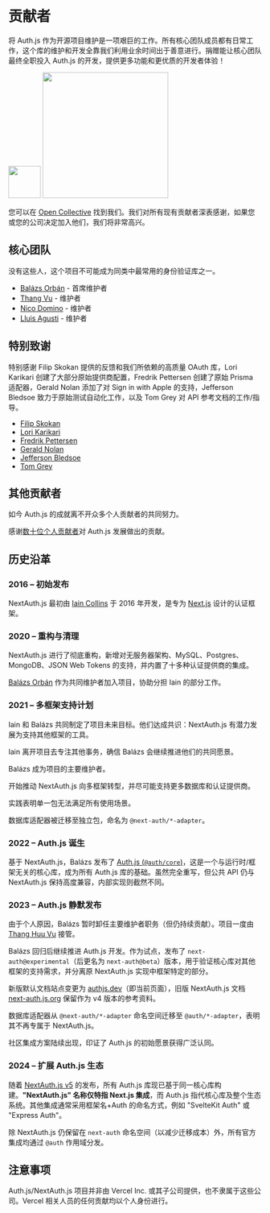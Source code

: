 
# 贡献者

将 Auth.js 作为开源项目维护是一项艰巨的工作。所有核心团队成员都有日常工作，这个库的维护和开发全靠我们利用业余时间出于善意进行。捐赠能让核心团队最终全职投入 Auth.js 的开发，提供更多功能和更优质的开发者体验！

<div className="my-4 flex gap-2">
  <img src="/img/etc/opencollective-logomark.svg" width="64" />
  <img src="/img/etc/opencollective-wordmark.svg" width="250" />
</div>

您可以在 [Open Collective](https://opencollective.com/nextauth) 找到我们。我们对所有现有贡献者深表感谢，如果您或您的公司决定加入他们，我们将非常高兴。

## 核心团队

没有这些人，这个项目不可能成为同类中最常用的身份验证库之一。

- [Balázs Orbán](https://github.com/balazsorban44) - 首席维护者
- [Thang Vu](https://github.com/ThangHuuVu) - 维护者
- [Nico Domino](https://github.com/ndom91) - 维护者
- [Lluis Agusti](https://github.com/lluia) - 维护者

## 特别致谢

特别感谢 Filip Skokan 提供的反馈和我们所依赖的高质量 OAuth 库，Lori Karikari 创建了大部分原始提供商配置，Fredrik Pettersen 创建了原始 Prisma 适配器，Gerald Nolan 添加了对 Sign in with Apple 的支持，Jefferson Bledsoe 致力于原始测试自动化工作，以及 Tom Grey 对 API 参考文档的工作/指导。

- [Filip Skokan](https://github.com/panva)
- [Lori Karikari](https://github.com/LoriKarikari)
- [Fredrik Pettersen](https://github.com/Fumler)
- [Gerald Nolan](https://github.com/geraldnolan)
- [Jefferson Bledsoe](https://github.com/JeffersonBledsoe)
- [Tom Grey](https://github.com/tgreyuk)

## 其他贡献者

如今 Auth.js 的成就离不开众多个人贡献者的共同努力。

感谢[数十位个人贡献者](https://github.com/nextauthjs/next-auth/graphs/contributors)对 Auth.js 发展做出的贡献。

## 历史沿革

<Steps>

### 2016 – 初始发布

NextAuth.js 最初由 [Iain Collins](https://github.com/iaincollins) 于 2016 年开发，是专为 [Next.js](https://nextjs.org/) 设计的认证框架。

### 2020 – 重构与清理

NextAuth.js 进行了彻底重构，新增对无服务器架构、MySQL、Postgres、MongoDB、JSON Web Tokens 的支持，并内置了十多种认证提供商的集成。

[Balázs Orbán](https://github.com/balazsorban44) 作为共同维护者加入项目，协助分担 Iain 的部分工作。

### 2021 – 多框架支持计划

Iain 和 Balázs 共同制定了项目未来目标。他们达成共识：NextAuth.js 有潜力发展为支持其他框架的工具。

Iain 离开项目去专注其他事务，确信 Balázs 会继续推进他们的共同愿景。

Balázs 成为项目的主要维护者。

开始推动 NextAuth.js 向多框架转型，并尽可能支持更多数据库和认证提供商。

实践表明单一包无法满足所有使用场景。

数据库适配器被迁移至独立包，命名为 `@next-auth/*-adapter`。

### 2022 – Auth.js 诞生

基于 NextAuth.js，Balázs 发布了 [Auth.js (`@auth/core`)](https://twitter.com/balazsorban44/status/1603082914362986496)，这是一个与运行时/框架无关的核心库，成为所有 Auth.js 库的基础。虽然完全重写，但公共 API 仍与 NextAuth.js 保持高度兼容，内部实现则截然不同。

### 2023 – Auth.js 静默发布

由于个人原因，Balázs 暂时卸任主要维护者职务（但仍持续贡献）。项目一度由 [Thang Huu Vu](https://github.com/thanghuuvu) 接管。

Balázs 回归后继续推进 Auth.js 开发。作为试点，发布了 `next-auth@experimental`（后更名为 `next-auth@beta`）版本，用于验证核心库对其他框架的支持需求，并分离原 NextAuth.js 实现中框架特定的部分。

新版默认文档站点变更为 [authjs.dev](https://authjs.dev)（即当前页面），旧版 NextAuth.js 文档 [next-auth.js.org](https://next-auth.js.org) 保留作为 v4 版本的参考资料。

数据库适配器从 `@next-auth/*-adapter` 命名空间迁移至 `@auth/*-adapter`，表明其不再专属于 NextAuth.js。

社区集成方案陆续出现，印证了 Auth.js 的初始愿景获得广泛认同。

### 2024 – 扩展 Auth.js 生态

随着 [NextAuth.js v5](/getting-started/migrating-to-v5) 的发布，所有 Auth.js 库现已基于同一核心库构建。**"NextAuth.js" 名称仅特指 Next.js 集成**，而 Auth.js 指代核心库及整个生态系统。其他集成通常采用框架名+Auth 的命名方式，例如 "SvelteKit Auth" 或 "Express Auth"。

除 NextAuth.js 仍保留在 `next-auth` 命名空间（以减少迁移成本）外，所有官方集成均通过 `@auth` 作用域分发。

</Steps>

## 注意事项

Auth.js/NextAuth.js 项目并非由 Vercel Inc. 或其子公司提供，也不隶属于这些公司。Vercel 相关人员的任何贡献均以个人身份进行。
